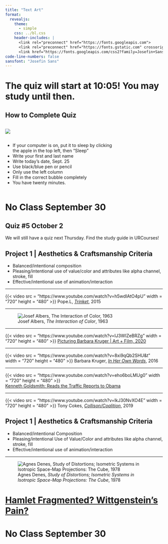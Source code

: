 ```yaml
---
title: "Text Art"
format:
  revealjs:
    theme: 
      - simple
    css: ../bl.css
    header-includes: |
      <link rel="preconnect" href="https://fonts.googleapis.com">
      <link rel="preconnect" href="https://fonts.gstatic.com" crossorigin>
      <link href="https://fonts.googleapis.com/css2?family=Josefin+Sans:ital,wght@0,100..700;1,100..700&display=swap" rel="stylesheet">
code-line-numbers: false
sansfont: "Josefin Sans"
---
```


# The quiz will start at 10:05! You may study until then. 


## How to Complete Quiz {.smaller}

::: {.column width="30%"}

![](https://brownbagteacher.com/wp-content/uploads/2020/02/BubbledScantron-1024x770.png)

:::

::: {.column width="70%"}

* If your computer is on, put it to sleep by clicking the apple in the top left, then "Sleep"
* Write your first and last name
* Write today's date, Sept. 25
* Use black/blue pen or pencil
* Only use the left column
* Fill in the correct bubble completely
* You have twenty minutes.

:::

# No Class September 30

## Quiz #5 October 2

We will still have a quiz next Thursday. Find the study guide in URCourses!

## Project 1 | Aesthetics & Craftsmanship Criteria

* Balanced/intentional composition
* Pleasing/intentional use of value/color and attributes like alpha channel, stroke, fill
* Effective/intentional use of animation/interaction 


---

{{< video src = "https://www.youtube.com/watch?v=h5wdIAtO4pU" width = "720" height = "480" >}}
[Pope.L, [*Trinket*](https://docs.google.com/presentation/d/1gUm02KLhaXayJYEv6tAhHzWTI_WKLW9fpS0jzK6INFo/edit?slide=id.p#slide=id.p), 2015]{.caption}

---

![Josef Albers, *The Interaction of Color*, 1963](https://art287.rarelyasked.com/wp-content/uploads/2022/02/coke.png)

---

{{< video src = "https://www.youtube.com/watch?v=IJ3WIZeBRZg" width = "720" height = "480" >}}
[[Picturing Barbara Kruger | Art + Film, 2020](https://docs.google.com/presentation/d/1gUm02KLhaXayJYEv6tAhHzWTI_WKLW9fpS0jzK6INFo/edit?slide=id.g3826c9b412d_5_0#slide=id.g3826c9b412d_5_0)]{.caption}

---

{{< video src = "https://www.youtube.com/watch?v=8xi9qQb2SHU&t" width = "720" height = "480" >}}
[Barbara Kruger, [*In Her Own Words*](https://docs.google.com/presentation/d/1gUm02KLhaXayJYEv6tAhHzWTI_WKLW9fpS0jzK6INFo/edit?slide=id.g3826c9b412d_0_1#slide=id.g3826c9b412d_0_1), 2016]{.caption}

---

{{< video src = "https://www.youtube.com/watch?v=eho6boLMUg0" width = "720" height = "480" >}}	
[[Kenneth Goldsmith: Reads the Traffic Reports to Obama](https://docs.google.com/presentation/d/1gUm02KLhaXayJYEv6tAhHzWTI_WKLW9fpS0jzK6INFo/edit?slide=id.g3826c9b412d_0_7#slide=id.g3826c9b412d_0_7)]{.caption}

---

{{< video src = "https://www.youtube.com/watch?v=lkJ30NvXO4E" width = "720" height = "480" >}}
[Tony Cokes, [*Collison/Coalition*](https://docs.google.com/presentation/d/1gUm02KLhaXayJYEv6tAhHzWTI_WKLW9fpS0jzK6INFo/edit?slide=id.g3826c9b412d_0_13#slide=id.g3826c9b412d_0_13), 2019]{.caption}


## Project 1 | Aesthetics & Craftsmanship Criteria

* Balanced/intentional Composition
* Pleasing/intentional Use of Value/Color and attributes like alpha channel, stroke, fill
* Effective/intentional use of animation/interaction 

---

![Agnes Denes, *Study of Distortions; Isometric Systems in Isotropic Space-Map Projections: The Cube*, 1978](https://assets.capsuleauctions.com/uploads/public/614/7a9/631/thumb_63268_800_0_0_0_auto.jpeg)

# [Hamlet Fragmented? Wittgenstein's Pain?](https://editor.p5js.org/howshekilledit/sketches/nskIIcY_V)


# No Class September 30
